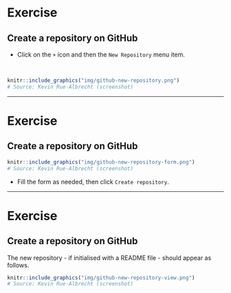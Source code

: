 # Exercise

## Create a repository on <i class="fab fa-github"></i> GitHub

- Click on the `+` icon and then the `New Repository` menu item.

<br/>

```r
knitr::include_graphics("img/github-new-repository.png")
# Source: Kevin Rue-Albrecht (screenshot)
```

---

# Exercise

## Create a repository on <i class="fab fa-github"></i> GitHub

```r
knitr::include_graphics("img/github-new-repository-form.png")
# Source: Kevin Rue-Albrecht (screenshot)
```

- Fill the form as needed, then click `Create repository`.

---

# Exercise

## Create a repository on <i class="fab fa-github"></i> GitHub

The new repository - if initialised with a README file - should appear as follows.

```r
knitr::include_graphics("img/github-new-repository-view.png")
# Source: Kevin Rue-Albrecht (screenshot)
```
